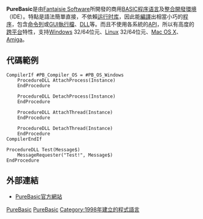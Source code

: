 {{expand|time=2015-10-03T05:17:16+00:00}}
{{unreferenced|time=2015-10-03T05:17:16+00:00}}
{{Infobox programming language
| name                       = PureBasic
| year                       = 1998年（AmigaOS）<br>2000年（Windows）
| designer                   = Fantaisie Software
| developer                  = Fantaisie Software
| logo                       = [[Image:PureBasic_IDE_5.10.png|center]]
| latest release version     = 5.60, 5.51, 5.44 LTS
| latest release date        = {{Start date and age|2017|03|02}}
| influenced_by              = [[BASIC|BASIC]]
| influenced                 =
| typing                     =
| paradigm                   = [[结构化编程|结构化编程]]、[[指令式編程|指令式編程]]、[[过程式编程|过程式编程]]
| operating_system           = [[跨平台|跨平台]]：[[Microsoft_Windows|Microsoft Windows]]、[[Linux|Linux]]、[[Mac_OS_X|Mac OS X]] <small>（活躍中）</small><br />[[AmigaOS|AmigaOS]] <small>（停產，[[开放源代码|开放源代码]]）</small>
| license                    = [[商业软件|商业软件]]
| website                    = {{URL|www.purebasic.com}}
| file_ext                   = .pb .pbi .pbf, .pbp, .pbv
| family                     = [[BASIC|BASIC]]
}}

'''PureBasic'''是由[[Fantaisie_Software|Fantaisie Software]]所開發的商用[[BASIC|BASIC]][[程序语言|程序语言]]及[[整合開發環境|整合開發環境]]（IDE）。特點是語法簡單直接，不依賴[[运行时库|运行时库]]，因此能[[編譯|編譯]]出相當小巧的[[程序|程序]]，包含[[命令列|命令列]]或[[GUI|GUI]][[執行檔|執行檔]]、[[DLL|DLL]]等。而且不使用各系統的[[API|API]]，所以有高度的[[跨平台|跨平台]]特性，支持[[Windows|Windows]] 32/64位元、[[Linux|Linux]] 32/64位元、[[Mac_OS_X|Mac OS X]]、[[Amiga|Amiga]]。

== 代碼範例 ==
<syntaxhighlight lang="freebasic">
CompilerIf #PB_Compiler_OS = #PB_OS_Windows
    ProcedureDLL AttachProcess(Instance)
    EndProcedure

    ProcedureDLL DetachProcess(Instance)
    EndProcedure

    ProcedureDLL AttachThread(Instance)
    EndProcedure

    ProcedureDLL DetachThread(Instance)
    EndProcedure
CompilerEndIf

ProcedureDLL Test(Message$)
    MessageRequester("Test!", Message$)
EndProcedure
</syntaxhighlight>

[[Category:BASIC程序设计语言家族|PureBasic]]
[[Category:BASIC编译器|PureBasic]]
[[Category:1998年建立的程式語言|Category:1998年建立的程式語言]]

== 外部連結 ==
* [http://www.purebasic.com/news.php PureBasic官方網站]{{Wayback|url=http://www.purebasic.com/news.php |date=20161220085202 }}